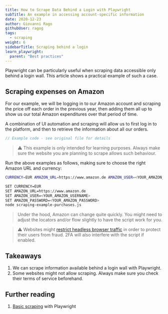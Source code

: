```yaml
---
title: How to Scrape Data Behind a Login with Playwright
subTitle: An example in accessing account-specific information
date: 2020-12-23
author: Giovanni Rago
githubUser: ragog
tags:
  - scraping
weight: 6
sidebarTitle: Scraping behind a login
learn_playwright:
  parent: "Best practices"
---
```



<PlaywrightCheckSuiteTryOut />

Playwright can be particularly useful when scraping data accessible only behind a login wall. This article shows a practical example of such a case.

## Scraping expenses on Amazon

For our example, we will be logging in to our Amazon account and scraping the price off each order in the previous year, then adding them all up to show us our total Amazon expenditures over that period of time.

A combination of UI automation and scraping will allow us to first log in to the platform, and then to retrieve the information about all our orders.

```js scraping-example-purchases.js
// Example code - see original file for details
```

> ⚠️ This example is only intended for learning purposes. Always make sure the website you are planning to scrape allows such behaviour.

Run the above examples as follows, making sure to choose the right Amazon URL and currency:



```sh
CURRENCY=EUR AMAZON_URL=https://www.amazon.de AMAZON_USER=<YOUR_AMAZON_USERNAME> AMAZON_PASSWORD=<YOUR_AMAZON_PASSWORD> node scraping-example-purchases.js
```


```sh
SET CURRENCY=EUR
SET AMAZON_URL=https://www.amazon.de
SET AMAZON_USER=<YOUR_AMAZON_USERNAME>
SET AMAZON_PASSWORD=<YOUR_AMAZON_PASSWORD>
node scraping-example-purchases.js
```




> Under the hood, Amazon can change quite quickly. You might need to adjust the locators and/or flow slightly to have the script work for you.

> ⚠️ Websites might [restrict headless browser traffic](/learn/playwright/challenging-flows/) in order to protect their users from fraud. 2FA will also interfere with the script if enabled.

## Takeaways
1. We can scrape information available behind a login wall with Playwright.
2. Some websites might not allow scraping. Always make sure you check their terms of service beforehand.

## Further reading
1. [Basic scraping](/learn/playwright/web-scraping/) with Playwright
